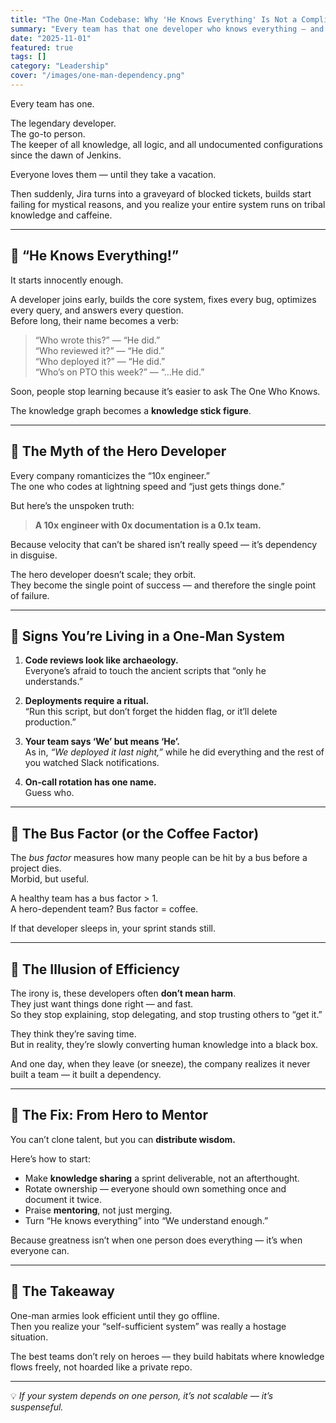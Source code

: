 ```yaml
---
title: "The One-Man Codebase: Why 'He Knows Everything' Is Not a Compliment"
summary: "Every team has that one developer who knows everything — and that’s exactly the problem."
date: "2025-11-01"
featured: true
tags: []
category: "Leadership"
cover: "/images/one-man-dependency.png"
---
```


Every team has one.

The legendary developer.  
The go-to person.  
The keeper of all knowledge, all logic, and all undocumented configurations since the dawn of Jenkins.

Everyone loves them — until they take a vacation.

Then suddenly, Jira turns into a graveyard of blocked tickets, builds start failing for mystical reasons, and you realize your entire system runs on tribal knowledge and caffeine.

---

## 🧠 “He Knows Everything!”

It starts innocently enough.

A developer joins early, builds the core system, fixes every bug, optimizes every query, and answers every question.  
Before long, their name becomes a verb:

> “Who wrote this?” — “He did.”  
> “Who reviewed it?” — “He did.”  
> “Who deployed it?” — “He did.”  
> “Who’s on PTO this week?” — “…He did.”

Soon, people stop learning because it’s easier to ask The One Who Knows.

The knowledge graph becomes a **knowledge stick figure**.

---

## 🧩 The Myth of the Hero Developer

Every company romanticizes the “10x engineer.”  
The one who codes at lightning speed and “just gets things done.”  

But here’s the unspoken truth:  
> **A 10x engineer with 0x documentation is a 0.1x team.**

Because velocity that can’t be shared isn’t really speed — it’s dependency in disguise.

The hero developer doesn’t scale; they orbit.  
They become the single point of success — and therefore the single point of failure.

---

## 🚨 Signs You’re Living in a One-Man System

1. **Code reviews look like archaeology.**  
   Everyone’s afraid to touch the ancient scripts that “only he understands.”

2. **Deployments require a ritual.**  
   “Run this script, but don’t forget the hidden flag, or it’ll delete production.”

3. **Your team says ‘We’ but means ‘He’.**  
   As in, *“We deployed it last night,”* while he did everything and the rest of you watched Slack notifications.

4. **On-call rotation has one name.**  
   Guess who.

---

## 🧱 The Bus Factor (or the Coffee Factor)

The *bus factor* measures how many people can be hit by a bus before a project dies.  
Morbid, but useful.

A healthy team has a bus factor > 1.  
A hero-dependent team? Bus factor = coffee.  

If that developer sleeps in, your sprint stands still.

---

## 🔄 The Illusion of Efficiency

The irony is, these developers often **don’t mean harm**.  
They just want things done right — and fast.  
So they stop explaining, stop delegating, and stop trusting others to “get it.”

They think they’re saving time.  
But in reality, they’re slowly converting human knowledge into a black box.

And one day, when they leave (or sneeze), the company realizes it never built a team — it built a dependency.

---

## 🌱 The Fix: From Hero to Mentor

You can’t clone talent, but you can **distribute wisdom.**

Here’s how to start:
- Make **knowledge sharing** a sprint deliverable, not an afterthought.  
- Rotate ownership — everyone should own something once and document it twice.  
- Praise **mentoring**, not just merging.  
- Turn “He knows everything” into “We understand enough.”

Because greatness isn’t when one person does everything — it’s when everyone can.

---

## 🧭 The Takeaway

One-man armies look efficient until they go offline.  
Then you realize your “self-sufficient system” was really a hostage situation.

The best teams don’t rely on heroes — they build habitats where knowledge flows freely, not hoarded like a private repo.

---

💡 *If your system depends on one person, it’s not scalable — it’s suspenseful.*
